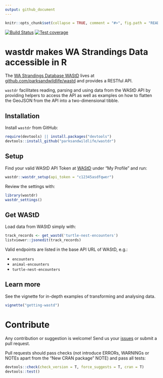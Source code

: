 ```yaml
---
output: github_document
---
```


```r
knitr::opts_chunk$set(collapse = TRUE, comment = "#>", fig.path = "README-")
```

[![Build Status](https://travis-ci.org/parksandwildlife/wastdr.svg?branch=master)](https://travis-ci.org/parksandwildlife/wastdr)
[![Test coverage](https://codecov.io/gh/parksandwildlife/wastdr/branch/master/graph/badge.svg)](https://codecov.io/gh/parksandwildlife/wastdr)

# wastdr makes WA Strandings Data accessible in R

The [WA Strandings Database WAStD](https://strandings.dpaw.wa.gov.au/) lives at
[github.com/parksandwildlife/wastd](https://github.com/parksandwildlife/wastd)
and provides a RESTful API.

`wastdr` facilitates reading, parsing and using data from the WAStD API by providing
helpers to access the API as well as examples on how to flatten the GeoJSON from
the API into a two-dimensional tibble.

## Installation

Install `wastdr` from GitHub:

```r
require(devtools) || install.packages("devtools")
devtools::install_github("parksandwildlife/wastdr")
```


## Setup

Find your valid WAStD API Token at [WAStD](https://strandings.dpaw.wa.gov.au/) 
under "My Profile" and run:

```r
wastdr::wastdr_setup(api_token = "c12345asdfqwer")
```

Review the settings with:

```r
library(wastdr)
wastdr_settings()
```

## Get WAStD

Load data from WAStD simply with:

```r
track_records <- get_wastd('turtle-nest-encounters')
listviewer::jsonedit(track_records)
```

Valid endpoints are listed in the base API URL of WAStD, e.g.:

* `encounters`
* `animal-encounters`
* `turtle-nest-encounters`

## Learn more

See the vignette for in-depth examples of transforming and analysing data.

```r
vignette("getting-wastd")
```

# Contribute
Any contribution or suggestion is welcome! 
Send us your [issues](https://github.com/parksandwildlife/wastdr/issues) or
submit a pull request.

Pull requests should pass checks (not introduce ERRORs, WARNINGs or NOTEs apart 
from the "New CRAN package" NOTE) and pass all tests:

```r
devtools::check(check_version = T, force_suggests = T, cran = T)
devtools::test()
```
